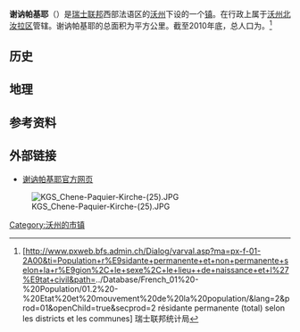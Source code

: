 {{瑞士市镇信息框
 | 市镇名称= 谢讷帕基耶
 | 原文名称             = {{lang|fr|Chêne-Pâquier}}
 | 图片                = 
 | 纹章 = Chêne-Pâquier-coat of arms.svg
 | 语言                   = [[法语|法语]]
 | 所属州               = 沃州
 | iso-code-region = 
 | 所属区               = [[沃州北汝拉区|沃州北汝拉区]]
 | lat_d=46|lat_m=46|lat_NS=N|long_d=6|long_m=46|long_EW=E
 | 邮政编码        = 1464
 | 市镇代码        = 5908
 | 面积                 = {{smn|2.12|5|100}}
 | 平均海拔        =  639
 | 人口               = {{smn|116|6}}
 | 主页  = www.ucv.ch
 | 市镇长           = Alain Droz
 | 相邻市镇             = 
 | 友好城市             = 
|地图文件             = Karte Gemeinde Chêne-Pâquier 2013.png
|}}
'''谢讷帕基耶'''（{{lang-fr|Chêne-Pâquier}}）是[[瑞士联邦|瑞士联邦]]西部法语区的[[沃州|沃州]]下设的一个[[瑞士市镇|镇]]。在行政上属于[[沃州北汝拉区|沃州北汝拉区]]管辖。谢讷帕基耶的总面积为{{smn|2.12|5|100}}平方公里。截至2010年底，总人口为{{smn|116|6}}。<ref>{{fr}}[http://www.pxweb.bfs.admin.ch/Dialog/varval.asp?ma=px-f-01-2A00&ti=Population+r%E9sidante+permanente+et+non+permanente+selon+la+r%E9gion%2C+le+sexe%2C+le+lieu++de+naissance+et+l%27%E9tat+civil&path=../Database/French_01%20-%20Population/01.2%20-%20Etat%20et%20mouvement%20de%20la%20population/&lang=2&prod=01&openChild=true&secprod=2 résidante permanente (total) selon les districts et les communes]{{dead link|date=十月 2017 |bot=InternetArchiveBot }} 瑞士联邦统计局</ref>

==历史==

==地理==

==参考资料==
{{reflist}}

==外部链接==
*{{fr}}[https://web.archive.org/web/20130428010235/http://www.ucv.ch/net/Net_ucv.asp?NumStr=30.01&NoOFS=5908 谢讷帕基耶官方网页]

[[File:KGS_Chene-Paquier-Kirche-(25).JPG|thumb]]

{{DEFAULTSORT:Chêne-Pâquier}}
{{沃州北汝拉区行政区划}}
[[Category:沃州的市镇|Category:沃州的市镇]]
